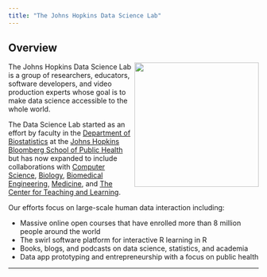 ```yaml
---
title: "The Johns Hopkins Data Science Lab"
---
```


## Overview 


<img src="images/dasl.png" id="overview-image" width=250 height=250 align="right"/>

The Johns Hopkins Data Science Lab is a group of researchers, educators, software developers, and video production experts whose goal is to make data science accessible to the whole world. 

The Data Science Lab started as an effort by faculty in the [Department of Biostatistics](https://www.jhsph.edu/departments/biostatistics/)
at the [Johns Hopkins Bloomberg School of Public Health](http://www.jhsph.edu/) but has now expanded to include collaborations with [Computer Science](http://www.jhsph.edu/), [Biology](http://www.jhsph.edu/), [Biomedical Engineering](http://www.jhsph.edu/), [Medicine](http://www.jhsph.edu/), and [The Center for Teaching and Learning](http://www.jhsph.edu/). 

Our efforts focus on large-scale human data interaction including: 

* Massive online open courses that have enrolled more than 8 million people around the world
* The swirl software platform for interactive R learning in R
* Books, blogs, and podcasts on data science, statistics, and academia
* Data app prototyping and entrepreneurship with a focus on public health

---
